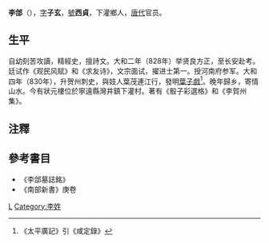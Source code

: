 {{For|东汉司空|李郃 (東漢)}} 
'''李郃'''（{{bd|808年||873年||catIdx=L李}}），[[表字|字]]'''子玄'''，[[號|號]]'''西貞'''，下灌鄉人，[[唐朝|唐代]]官员。

== 生平 ==
自幼刻苦攻讀，精經史，擅詩文。大和二年（828年）举贤良方正，至长安赴考。廷试作《观民风赋》和《求友诗》，文宗面试，擢进士第一。授河南府参军。大和四年（830年），升贺州刺史，與妓人葉茂連江行，發明[[葉子戲|葉子戲]]<ref>《太平廣記》引《咸定錄》</ref>。晚年歸乡，寄情山水。今有狀元樓位於寧遠縣灣井鎮下灌村。著有《骰子彩選格》和《李賀州集》。

==注釋==
{{reflist}}
==參考書目==
* 《李郃墓誌銘》
* 《南部新書》庚卷
{{唐朝人小作品}}
[[Category:唐朝狀元|L]]
[[Category:李姓|Category:李姓]]